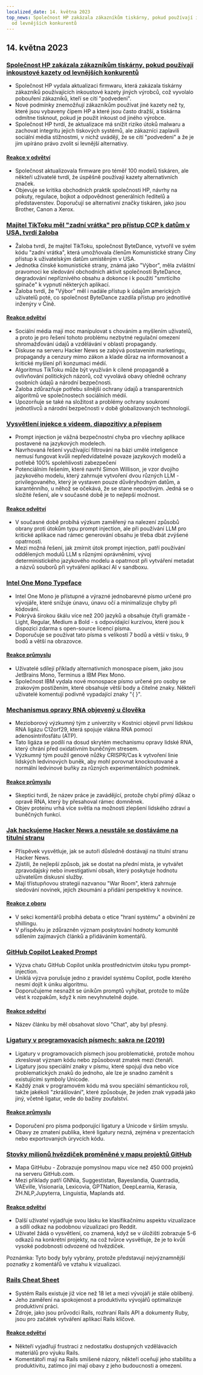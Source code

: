 ```yaml
---
localized_date: 14. května 2023
top_news: Společnost HP zakázala zákazníkům tiskárny, pokud používají inkoustové kazety
  od levnějších konkurentů
---
```




<CallToAction />

<Steps>

## 14. května 2023

### [Společnost HP zakázala zákazníkům tiskárny, pokud používají inkoustové kazety od levnějších konkurentů](https://www.telegraph.co.uk/money/consumer-affairs/hp-printers-computers-ink-cartridges-rivals/)

- Společnost HP vydala aktualizaci firmwaru, která zakázala tiskárny zákazníků používajících inkoustové kazety jiných výrobců, což vyvolalo pobouření zákazníků, kteří se cítí "podvedeni".
- Nové podmínky znemožňují zákazníkům používat jiné kazety než ty, které jsou vybaveny čipem HP a které jsou často dražší, a tiskárna odmítne tisknout, pokud je použit inkoust od jiného výrobce.
- Společnost HP tvrdí, že aktualizace má snížit riziko útoků malwaru a zachovat integritu jejich tiskových systémů, ale zákazníci zaplavili sociální média stížnostmi, v nichž uvádějí, že se cítí "podvedeni" a že je jim upíráno právo zvolit si levnější alternativy.

#### [Reakce v odvětví](http://news.ycombinator.com/item?id=35930518)

- Společnost aktualizovala firmware pro téměř 100 modelů tiskáren, ale někteří uživatelé tvrdí, že úspěšně používají kazety alternativních značek.
- Objevuje se kritika obchodních praktik společnosti HP, návrhy na pokuty, regulace, bojkot a odpovědnost generálních ředitelů a představenstev. Doporučují se alternativní značky tiskáren, jako jsou Brother, Canon a Xerox.

### [Majitel TikToku měl "zadní vrátka" pro přístup CCP k datům v USA, tvrdí žaloba](https://www.businessinsider.com/new-lawsuit-alleges-tiktok-owner-let-ccp-access-user-data-2023-5)

- Žaloba tvrdí, že majitel TikToku, společnost ByteDance, vytvořil ve svém kódu "zadní vrátka", která umožňovala členům Komunistické strany Číny přístup k uživatelským datům umístěným v USA.
- Jednotka čínské komunistické strany, známá jako "Výbor", měla zvláštní pravomoci ke sledování obchodních aktivit společnosti ByteDance, degradování nepříznivého obsahu a dokonce i k použití "smrtícího spínače" k vypnutí některých aplikací.
- Žaloba tvrdí, že "Výbor" měl i nadále přístup k údajům amerických uživatelů poté, co společnost ByteDance zazdila přístup pro jednotlivé inženýry v Číně.

#### [Reakce odvětví](http://news.ycombinator.com/item?id=35929348)

- Sociální média mají moc manipulovat s chováním a myšlením uživatelů, a proto je pro řešení tohoto problému nezbytné regulační omezení shromažďování údajů a vzdělávání v oblasti propagandy.
- Diskuse na serveru Hacker News se zabývá postavením marketingu, propagandy a cenzury mimo zákon a klade důraz na informovanost a kritické myšlení při konzumaci médií.
- Algoritmus TikToku může být využíván k cílené propagandě a ovlivňování politických názorů, což vyvolává obavy ohledně ochrany osobních údajů a národní bezpečnosti.
- Žaloba zdůrazňuje potřebu silnější ochrany údajů a transparentních algoritmů ve společnostech sociálních médií.
- Upozorňuje se také na složitost a problémy ochrany soukromí jednotlivců a národní bezpečnosti v době globalizovaných technologií.

### [Vysvětlení injekce s videem, diapozitivy a přepisem](https://simonwillison.net/2023/May/2/prompt-injection-explained/)

- Prompt injection je vážná bezpečnostní chyba pro všechny aplikace postavené na jazykových modelech.
- Navrhovaná řešení využívající filtrování na bázi umělé inteligence nemusí fungovat kvůli nepředvídatelné povaze jazykových modelů a potřebě 100% spolehlivosti zabezpečení
- Potenciálním řešením, které navrhl Simon Willison, je vzor dvojího jazykového modelu, který zahrnuje vytvoření dvou různých LLM - privilegovaného, který je vystaven pouze důvěryhodným datům, a karanténního, u něhož se očekává, že se stane nepoctivým. Jedná se o složité řešení, ale v současné době je to nejlepší možnost.

#### [Reakce odvětví](http://news.ycombinator.com/item?id=35929122)

- V současné době probíhá výzkum zaměřený na nalezení způsobů obrany proti útokům typu prompt injection, ale při používání LLM pro kritické aplikace nad rámec generování obsahu je třeba dbát zvýšené opatrnosti.
- Mezi možná řešení, jak zmírnit útok prompt injection, patří používání oddělených modulů LLM s různými oprávněními, vývoj deterministického jazykového modelu a opatrnost při vytváření metadat a názvů souborů při vytváření aplikací AI v sandboxu.

### [Intel One Mono Typeface](https://github.com/intel/intel-one-mono)

- Intel One Mono je přístupné a výrazné jednobarevné písmo určené pro vývojáře, které snižuje únavu, únavu očí a minimalizuje chyby při kódování.
- Pokrývá širokou škálu více než 200 jazyků a obsahuje čtyři gramáže - Light, Regular, Medium a Bold - s odpovídající kurzívou, které jsou k dispozici zdarma s open-source licencí písma.
- Doporučuje se používat tato písma s velikostí 7 bodů a větší v tisku, 9 bodů a větší na obrazovce.

#### [Reakce průmyslu](http://news.ycombinator.com/item?id=35925124)

- Uživatelé sdílejí příklady alternativních monospace písem, jako jsou JetBrains Mono, Terminus a IBM Plex Mono.
- Společnost IBM vydala nové monospace písmo určené pro osoby se zrakovým postižením, které obsahuje větší body a čitelné znaky. Někteří uživatelé komentují podivně vypadající znaky "{ }".

### [Mechanismus opravy RNA objevený u člověka](https://phys.org/news/2023-04-hidden-rna-mechanism-humans.html)

- Mezioborový výzkumný tým z univerzity v Kostnici objevil první lidskou RNA ligázu C12orf29, která spojuje vlákna RNA pomocí adenosintrifosfátu (ATP).
- Tato ligáza se podílí na dosud skrytém mechanismu opravy lidské RNA, který chrání před oxidativním buněčným stresem.
- Výzkumný tým použil genové nůžky CRISPR/Cas k vytvoření linie lidských ledvinových buněk, aby mohl porovnat knockoutované a normální ledvinové buňky za různých experimentálních podmínek.

#### [Reakce průmyslu](http://news.ycombinator.com/item?id=35924495)

- Skeptici tvrdí, že název práce je zavádějící, protože chybí přímý důkaz o opravě RNA, který by přesahoval rámec domněnek.
- Objev proteinu vrhá více světla na možnosti zlepšení lidského zdraví a buněčných funkcí.

### [Jak hackujeme Hacker News a neustále se dostáváme na titulní stranu](https://www.indiehackers.com/post/how-to-hack-hacker-news-and-consistently-hit-the-front-page-56b4a04e12)

- Příspěvek vysvětluje, jak se autoři důsledně dostávají na titulní stranu Hacker News.
- Zjistili, že nejlepší způsob, jak se dostat na přední místa, je vytvářet zpravodajský nebo investigativní obsah, který poskytuje hodnotu uživatelům diskusní služby.
- Mají třístupňovou strategii nazvanou "War Room", která zahrnuje sledování novinek, jejich zkoumání a přidání perspektivy k novince.

#### [Reakce z oboru](http://news.ycombinator.com/item?id=35929794)

- V sekci komentářů probíhá debata o etice "hraní systému" a obvinění ze shillingu.
- V příspěvku je zdůrazněn význam poskytování hodnoty komunitě sdílením zajímavých článků a přidáváním komentářů.

### [GitHub Copilot Leaked Prompt](https://simonwillison.net/2023/May/12/github-copilot-chat-leaked-prompt/)

- Výzva chatu GitHub Copilot unikla prostřednictvím útoku typu prompt-injection.
- Uniklá výzva porušuje jedno z pravidel systému Copilot, podle kterého nesmí dojít k úniku algoritmu.
- Doporučujeme nesnažit se únikům promptů vyhýbat, protože to může vést k rozpakům, když k nim nevyhnutelně dojde.

#### [Reakce odvětví](http://news.ycombinator.com/item?id=35924293)

- Název článku by měl obsahovat slovo "Chat", aby byl přesný.

### [Ligatury v programovacích písmech: sakra ne (2019)](https://practicaltypography.com/ligatures-in-programming-fonts-hell-no.html)

- Ligatury v programovacích písmech jsou problematické, protože mohou zkreslovat význam kódu nebo způsobovat zmatek mezi čtenáři.
- Ligatury jsou speciální znaky v písmu, které spojují dva nebo více problematických znaků do jednoho, ale lze je snadno zaměnit s existujícími symboly Unicode.
- Každý znak v programovém kódu má svou speciální sémantickou roli, takže jakékoli "zkrášlování", které způsobuje, že jeden znak vypadá jako jiný, včetně ligatur, vede do bažiny zoufalství.

#### [Reakce průmyslu](http://news.ycombinator.com/item?id=35925821)

- Doporučení pro písma podporující ligatury a Unicode v širším smyslu.
- Obavy ze zmatení publika, které ligatury nezná, zejména v prezentacích nebo exportovaných úryvcích kódu.

### [Stovky milionů hvězdiček proměněné v mapu projektů GitHub](https://anvaka.github.io/map-of-github/)

- Mapa GitHubu - Zobrazuje pomyslnou mapu více než 450 000 projektů na serveru GitHub.com.
- Mezi příklady patří GNNia, Suggestistan, Bayeslandia, Quantradia, VAEville, Visionaria, Lexicovia, GPTNation, DeepLearnia, Kerasia, ZH.NLP,Jupyterra, Linguistia, Maplands atd.

#### [Reakce odvětví](http://news.ycombinator.com/item?id=35931402)

- Další uživatel vyjadřuje svou lásku ke klasifikačnímu aspektu vizualizace a sdílí odkaz na podobnou vizualizaci pro Reddit.
- Uživatel žádá o vysvětlení, co znamená, když se v úložišti zobrazuje 5-6 odkazů na konkrétní projekty, na což tvůrce vysvětluje, že je to kvůli vysoké podobnosti odvozené od hvězdiček.

Poznámka: Tyto body byly vybrány, protože představují nejvýznamnější poznatky z komentářů ve vztahu k vizualizaci.

### [Rails Cheat Sheet](https://fly.io/ruby-dispatch/welcome-to-rails-cheat-sheet/)

- Systém Rails existuje již více než 18 let a mezi vývojáři je stále oblíbený.
- Jeho zaměření na spokojenost a produktivitu vývojářů optimalizuje produktivní práci.
- Zdroje, jako jsou průvodci Rails, rozhraní Rails API a dokumenty Ruby, jsou pro začátek vytváření aplikací Rails klíčové.

#### [Reakce odvětví](http://news.ycombinator.com/item?id=35927813)

- Někteří vyjadřují frustraci z nedostatku dostupných vzdělávacích materiálů pro výuku Rails.
- Komentátoři mají na Rails smíšené názory, někteří oceňují jeho stabilitu a produktivitu, zatímco jiní mají obavy z jeho budoucnosti a omezení.

</Steps>
